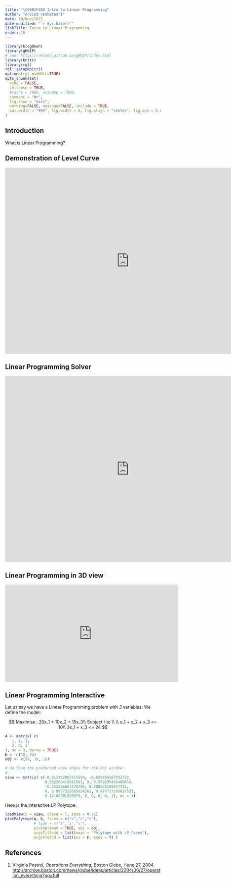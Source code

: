 ```yaml
---
title: "\U0001F4D0 Intro to Linear Programming"
author: "Arvind Venkatadri"
date: 10/Nov/2022
date-modified: "`r Sys.Date()`"
linkTitle: Intro to Linear Programming
order: 10
---
```


```r
library(blogdown)
library(gMOIP)
# See: https://relund.github.io/gMOIP/index.html
library(knitr)
library(rgl)
rgl::setupKnitr()
options(rgl.useNULL=TRUE)
opts_chunk$set(
  echo = FALSE,
  collapse = TRUE,
  #cache = TRUE, autodep = TRUE, 
  comment = "#>",
  fig.show = "asis", 
  warning=FALSE, message=FALSE, include = TRUE, 
  out.width = "99%", fig.width = 8, fig.align = "center", fig.asp = 0.62
)
```

## Introduction

What is Linear Programming?

## Demonstration of Level Curve

<iframe src="https://www.geogebra.org/classic/xpdx7fae?embed" width="800" height="600" allowfullscreen style="border: 1px solid #e4e4e4;border-radius: 4px;" frameborder="0">

</iframe>

## Linear Programming Solver

<iframe src="https://www.geogebra.org/classic/xdqrtg4m?embed" width="800" height="600" allowfullscreen style="border: 1px solid #e4e4e4;border-radius: 4px;" frameborder="0">

</iframe>

## Linear Programming in 3D view

<iframe width="560" height="315" src="https://www.youtube.com/embed/kPOXqQhCWHs" title="YouTube video player" frameborder="0" allow="accelerometer; autoplay; clipboard-write; encrypted-media; gyroscope; picture-in-picture" allowfullscreen>

</iframe>

## Linear Programming Interactive

Let us say we have a Linear Programming problem with *3* variables: We
define the model:

$$
Maximise : 20x_1 + 10x_2 + 15x_3\\
Subject \ to \\
\\
x_1 + x_2 + x_3 <= 10\\
3x_1 + x_3 <= 24 
$$

```r
A <- matrix( c(
   1, 1, 1,
   3, 0, 1
), nc = 3, byrow = TRUE)
b <- c(10, 24)
obj <- c(20, 10, 15)

```

```r

# We load the preferred view angle for the RGL window:
#
view <- matrix( c(-0.812462985515594, -0.029454167932272, 
                  0.582268416881561, 0, 0.579295456409454,
                  -0.153386667370796, 0.800555109977722, 
                  0, 0.0657325685024261, 0.987727105617523,
                  0.14168381690979, 0, 0, 0, 0, 1), nc = 4)
```

Here is the interactive LP Polytope:

```r
loadView(v = view, close = T, zoom = 0.75)
plotPolytope(A, b, faces = c("c","c","c"), 
             # type = c("i","i","i"), 
             plotOptimum = TRUE, obj = obj, 
             argsTitle3d = list(main = "Polytope with LP faces"), 
             argsPlot3d = list(box = F, axes = T) )

```

## References

1.  Virginia Postrel, *Operations Everything*, Boston Globe, Hune
    27, 2004.
    <http://archive.boston.com/news/globe/ideas/articles/2004/06/27/operation_everything?pg=full>
